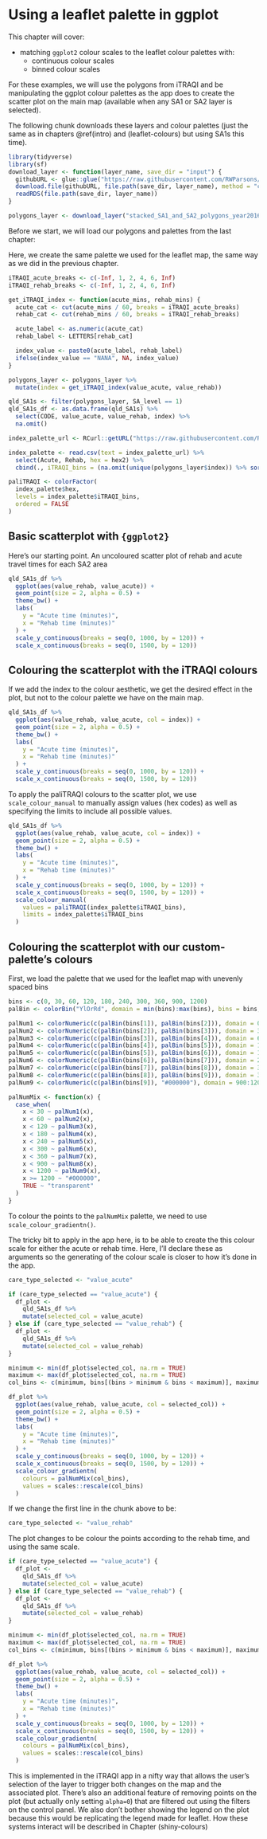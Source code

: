 # Using a leaflet palette in ggplot {#ggplot2-colours}

This chapter will cover:

- matching `ggplot2` colour scales to the leaflet colour palettes with:
  - continuous colour scales
  - binned colour scales

For these examples, we will use the polygons from iTRAQI and be manipulating the ggplot colour palettes as the app does to create the scatter plot on the main map (available when any SA1 or SA2 layer is selected).

The following chunk downloads these layers and colour palettes (just the same as in chapters \@ref(intro) and \ref@(leaflet-colours) but using SA1s this time).


```r
library(tidyverse)
library(sf)
download_layer <- function(layer_name, save_dir = "input") {
  githubURL <- glue::glue("https://raw.githubusercontent.com/RWParsons/iTRAQI_app/main/input/layers/{layer_name}")
  download.file(githubURL, file.path(save_dir, layer_name), method = "curl")
  readRDS(file.path(save_dir, layer_name))
}

polygons_layer <- download_layer("stacked_SA1_and_SA2_polygons_year2016_simplified.rds")
```

Before we start, we will load our polygons and palettes from the last chapter:

Here, we create the same palette we used for the leaflet map, the same way as we did in the previous chapter.

```r
iTRAQI_acute_breaks <- c(-Inf, 1, 2, 4, 6, Inf)
iTRAQI_rehab_breaks <- c(-Inf, 1, 2, 4, 6, Inf)

get_iTRAQI_index <- function(acute_mins, rehab_mins) {
  acute_cat <- cut(acute_mins / 60, breaks = iTRAQI_acute_breaks)
  rehab_cat <- cut(rehab_mins / 60, breaks = iTRAQI_rehab_breaks)

  acute_label <- as.numeric(acute_cat)
  rehab_label <- LETTERS[rehab_cat]

  index_value <- paste0(acute_label, rehab_label)
  ifelse(index_value == "NANA", NA, index_value)
}

polygons_layer <- polygons_layer %>%
  mutate(index = get_iTRAQI_index(value_acute, value_rehab))

qld_SA1s <- filter(polygons_layer, SA_level == 1)
qld_SA1s_df <- as.data.frame(qld_SA1s) %>%
  select(CODE, value_acute, value_rehab, index) %>%
  na.omit()

index_palette_url <- RCurl::getURL("https://raw.githubusercontent.com/RWParsons/iTRAQI_app/main/input/index_palette.csv")

index_palette <- read.csv(text = index_palette_url) %>%
  select(Acute, Rehab, hex = hex2) %>%
  cbind(., iTRAQI_bins = (na.omit(unique(polygons_layer$index)) %>% sort()))

paliTRAQI <- colorFactor(
  index_palette$hex,
  levels = index_palette$iTRAQI_bins,
  ordered = FALSE
)
```



## Basic scatterplot with `{ggplot2}`

Here's our starting point. An uncoloured scatter plot of rehab and acute travel times for each SA2 area
```r
qld_SA1s_df %>%
  ggplot(aes(value_rehab, value_acute)) +
  geom_point(size = 2, alpha = 0.5) +
  theme_bw() +
  labs(
    y = "Acute time (minutes)",
    x = "Rehab time (minutes)"
  ) +
  scale_y_continuous(breaks = seq(0, 1000, by = 120)) +
  scale_x_continuous(breaks = seq(0, 1500, by = 120))
```


## Colouring the scatterplot with the iTRAQI colours

If we add the index to the colour aesthetic, we get the desired effect in the plot, but not to the colour palette we have on the main map.
```r
qld_SA1s_df %>%
  ggplot(aes(value_rehab, value_acute, col = index)) +
  geom_point(size = 2, alpha = 0.5) +
  theme_bw() +
  labs(
    y = "Acute time (minutes)",
    x = "Rehab time (minutes)"
  ) +
  scale_y_continuous(breaks = seq(0, 1000, by = 120)) +
  scale_x_continuous(breaks = seq(0, 1500, by = 120))
```

To apply the paliTRAQI colours to the scatter plot, we use `scale_colour_manual` to manually assign values (hex codes) as well as specifying the limits to include all possible values.

```r
qld_SA1s_df %>%
  ggplot(aes(value_rehab, value_acute, col = index)) +
  geom_point(size = 2, alpha = 0.5) +
  theme_bw() +
  labs(
    y = "Acute time (minutes)",
    x = "Rehab time (minutes)"
  ) +
  scale_y_continuous(breaks = seq(0, 1000, by = 120)) +
  scale_x_continuous(breaks = seq(0, 1500, by = 120)) +
  scale_colour_manual(
    values = paliTRAQI(index_palette$iTRAQI_bins),
    limits = index_palette$iTRAQI_bins
  )
```


## Colouring the scatterplot with our custom-palette's colours


First, we load the palette that we used for the leaflet map with unevenly spaced bins
```r
bins <- c(0, 30, 60, 120, 180, 240, 300, 360, 900, 1200)
palBin <- colorBin("YlOrRd", domain = min(bins):max(bins), bins = bins, na.color = "transparent")

palNum1 <- colorNumeric(c(palBin(bins[1]), palBin(bins[2])), domain = 0:30, na.color = "transparent")
palNum2 <- colorNumeric(c(palBin(bins[2]), palBin(bins[3])), domain = 30:60, na.color = "transparent")
palNum3 <- colorNumeric(c(palBin(bins[3]), palBin(bins[4])), domain = 60:120, na.color = "transparent")
palNum4 <- colorNumeric(c(palBin(bins[4]), palBin(bins[5])), domain = 120:180, na.color = "transparent")
palNum5 <- colorNumeric(c(palBin(bins[5]), palBin(bins[6])), domain = 180:240, na.color = "transparent")
palNum6 <- colorNumeric(c(palBin(bins[6]), palBin(bins[7])), domain = 240:300, na.color = "transparent")
palNum7 <- colorNumeric(c(palBin(bins[7]), palBin(bins[8])), domain = 300:360, na.color = "transparent")
palNum8 <- colorNumeric(c(palBin(bins[8]), palBin(bins[9])), domain = 360:900, na.color = "transparent")
palNum9 <- colorNumeric(c(palBin(bins[9]), "#000000"), domain = 900:1200, na.color = "transparent")

palNumMix <- function(x) {
  case_when(
    x < 30 ~ palNum1(x),
    x < 60 ~ palNum2(x),
    x < 120 ~ palNum3(x),
    x < 180 ~ palNum4(x),
    x < 240 ~ palNum5(x),
    x < 300 ~ palNum6(x),
    x < 360 ~ palNum7(x),
    x < 900 ~ palNum8(x),
    x < 1200 ~ palNum9(x),
    x >= 1200 ~ "#000000",
    TRUE ~ "transparent"
  )
}
```

To colour the points to the `palNumMix` palette, we need to use `scale_colour_gradientn()`.

The tricky bit to apply in the app here, is to be able to create the this colour scale for either the acute or rehab time. Here, I'll declare these as arguments so the generating of the colour scale is closer to how it's done in the app.

```r
care_type_selected <- "value_acute"

if (care_type_selected == "value_acute") {
  df_plot <-
    qld_SA1s_df %>%
    mutate(selected_col = value_acute)
} else if (care_type_selected == "value_rehab") {
  df_plot <-
    qld_SA1s_df %>%
    mutate(selected_col = value_rehab)
}

minimum <- min(df_plot$selected_col, na.rm = TRUE)
maximum <- max(df_plot$selected_col, na.rm = TRUE)
col_bins <- c(minimum, bins[(bins > minimum & bins < maximum)], maximum)

df_plot %>%
  ggplot(aes(value_rehab, value_acute, col = selected_col)) +
  geom_point(size = 2, alpha = 0.5) +
  theme_bw() +
  labs(
    y = "Acute time (minutes)",
    x = "Rehab time (minutes)"
  ) +
  scale_y_continuous(breaks = seq(0, 1000, by = 120)) +
  scale_x_continuous(breaks = seq(0, 1500, by = 120)) +
  scale_colour_gradientn(
    colours = palNumMix(col_bins),
    values = scales::rescale(col_bins)
  )
```

If we change the first line in the chunk above to be:

```r
care_type_selected <- "value_rehab"
```

The plot changes to be colour the points according to the rehab time, and using the same scale.

```r
if (care_type_selected == "value_acute") {
  df_plot <-
    qld_SA1s_df %>%
    mutate(selected_col = value_acute)
} else if (care_type_selected == "value_rehab") {
  df_plot <-
    qld_SA1s_df %>%
    mutate(selected_col = value_rehab)
}

minimum <- min(df_plot$selected_col, na.rm = TRUE)
maximum <- max(df_plot$selected_col, na.rm = TRUE)
col_bins <- c(minimum, bins[(bins > minimum & bins < maximum)], maximum)

df_plot %>%
  ggplot(aes(value_rehab, value_acute, col = selected_col)) +
  geom_point(size = 2, alpha = 0.5) +
  theme_bw() +
  labs(
    y = "Acute time (minutes)",
    x = "Rehab time (minutes)"
  ) +
  scale_y_continuous(breaks = seq(0, 1000, by = 120)) +
  scale_x_continuous(breaks = seq(0, 1500, by = 120)) +
  scale_colour_gradientn(
    colours = palNumMix(col_bins),
    values = scales::rescale(col_bins)
  )
```


This is implemented in the iTRAQI app in a nifty way that allows the user's selection of the layer to trigger both changes on the map and the associated plot. There's also an additional feature of removing points on the plot (but actually only setting `alpha=0`) that are filtered out using the filters on the control panel. We also don't bother showing the legend on the plot because this would be replicating the legend made for leaflet. How these systems interact will be described in Chapter \ref@(shiny-colours)


